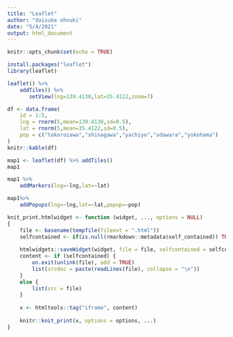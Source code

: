 ```yaml
---
title: "Leaflet"
author: "daisuke ohnuki"
date: "5/4/2021"
output: html_document
---
```


```r
knitr::opts_chunk$set(echo = TRUE)
```
```r
install.packages("leaflet")
library(leaflet)
```

```r
leaflet() %>% 
    addTiles() %>%
       setView(lng=139.4130,lat=35.4122,zoom=7)
```


```r
df <- data.frame(
    id = 1:5,
    lng = rnorm(5,mean=139.4130,sd=0.5),
    lat = rnorm(5,mean=35.4122,sd=0.5),
    pop = c("tokorozawa","shinagawa","yachiyo","odawara","yokohama")
)
knitr::kable(df)
```
```r
map1 <- leaflet(df) %>% addTiles()
map1
```
```r
map1 %>% 
    addMarkers(lng=~lng,lat=~lat)
```
```r
map1%>% 
    addPopups(lng=~lng,lat=~lat,popup=~pop)
```

```r
knit_print.htmlwidget <- function (widget, ..., options = NULL) 
{
    file <- basename(tempfile(fileext = ".html"))
    selfcontained <- if(is.null(rmarkdown::metadata$self_contained)) TRUE else rmarkdown::metadata$self_contained
    
    htmlwidgets::saveWidget(widget, file = file, selfcontained = selfcontained)
    content <- if (selfcontained) {
        on.exit(unlink(file), add = TRUE)
        list(srcdoc = paste(readLines(file), collapse = "\n")) 
    }
    else {
        list(src = file)
    }
    
    x <- htmltools::tag("iframe", content)
    
    knitr::knit_print(x, options = options, ...)
}
```

